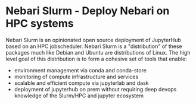# Nebari Slurm - Deploy Nebari on HPC systems

Nebari Slurm is an opinionated open source deployment of JupyterHub based on an HPC jobscheduler.
Nebari Slurm is a "distribution" of these packages much like Debian and Ubuntu are distributions of Linux.
The high level goal of this distribution is to form a cohesive set of tools that enable:

* environment management via conda and conda-store
* monitoring of compute infrastructure and services
* scalable and efficient compute via jupyterlab and dask
* deployment of jupyterhub on prem without requiring deep devops knowledge of the Slurm/HPC and jupyter ecosystem
